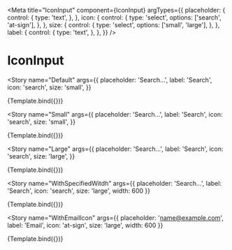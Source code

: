 
<Meta
  title="IconInput"
  component={IconInput}
  argTypes={{
    placeholder: {
      control: {
        type: 'text',
      },
    },
    icon: {
      control: {
        type: 'select',
        options: ['search', 'at-sign'],
      },
    },
    size: {
      control: {
        type: 'select',
        options: ['small', 'large'],
      },
    },
    label: {
      control: {
        type: 'text',
      },
    },
  }}
/>


# IconInput

<Story
  name="Default"
  args={{
    placeholder: 'Search…',
    label: 'Search',
    icon: 'search',
    size: 'small',
  }}
>
  {Template.bind({})}
</Story>

<Story
  name="Small"
  args={{
    placeholder: 'Search…',
    label: 'Search',
    icon: 'search',
    size: 'small',
  }}
>
  {Template.bind({})}
</Story>

<Story
  name="Large"
  args={{
    placeholder: 'Search…',
    label: 'Search',
    icon: 'search',
    size: 'large',
  }}
>
  {Template.bind({})}
</Story>

<Story
  name="WithSpecifiedWitdh"
  args={{
    placeholder: 'Search…',
    label: 'Search',
    icon: 'search',
    size: 'large',
    width: 600
  }}
>
  {Template.bind({})}
</Story>

<Story
  name="WithEmailIcon"
  args={{
    placeholder: 'name@example.com',
    label: 'Email',
    icon: 'at-sign',
    size: 'large',
    width: 600
  }}
>
  {Template.bind({})}
</Story>
